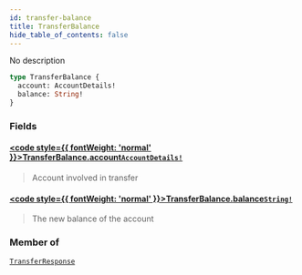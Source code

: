 ```yaml
---
id: transfer-balance
title: TransferBalance
hide_table_of_contents: false
---
```








No description

```graphql
type TransferBalance {
  account: AccountDetails!
  balance: String!
}
```


### Fields

#### [<code style={{ fontWeight: 'normal' }}>TransferBalance.<b>account</b></code>](#)<Bullet />[`AccountDetails!`](/testnet/api/graphql/objects/account-details) <Badge class="secondary" text="non-null"/> <Badge class="secondary" text="object"/>
> Account involved in transfer
> 

#### [<code style={{ fontWeight: 'normal' }}>TransferBalance.<b>balance</b></code>](#)<Bullet />[`String!`](/testnet/api/graphql/scalars/string) <Badge class="secondary" text="non-null"/> <Badge class="secondary" text="scalar"/>
> The new balance of the account
> 



### Member of

[`TransferResponse`](/testnet/api/graphql/objects/transfer-response)  <Badge class="secondary" text="object"/>



